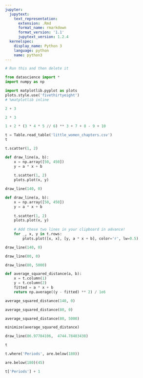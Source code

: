 ```yaml
---
jupyter:
  jupytext:
    text_representation:
      extension: .Rmd
      format_name: rmarkdown
      format_version: '1.1'
      jupytext_version: 1.2.4
  kernelspec:
    display_name: Python 3
    language: python
    name: python3
---
```


```python
# Run this and then delete it

from datascience import *
import numpy as np

import matplotlib.pyplot as plots
plots.style.use('fivethirtyeight')
# %matplotlib inline
```

```python
2 + 3
```

```python
2 * 3
```

```python
1 + 2 * (3 * 4 * 5 // 6) ** 3 + 7 + 8 - 9 + 10
```

```python
t = Table.read_table('little_women_chapters.csv')
t
```

```python
t.scatter(1, 2)
```

```python
def draw_line(a, b):
    x = np.array([50, 450])
    y = a * x + b
    
    t.scatter(1, 2)
    plots.plot(x, y)
```

```python
draw_line(140, 0)
```

```python
def draw_line(a, b):
    x = np.array([50, 450])
    y = a * x + b
    
    t.scatter(1, 2)
    plots.plot(x, y)
    
    # Add these two lines in your clipboard in advance!
    for _, x, y in t.rows:
        plots.plot([x, x], [y, a * x + b], color='r', lw=0.5)
```

```python
draw_line(140, 0)
```

```python
draw_line(80, 0)
```

```python
draw_line(80, 5000)
```

```python
def average_squared_distance(a, b):
    x = t.column(1)
    y = t.column(2)
    fitted = a * x + b
    return np.average((y - fitted) ** 2) / 1e6
```

```python
average_squared_distance(140, 0)
```

```python
average_squared_distance(80, 0)
```

```python
average_squared_distance(80, 5000)
```

```python
minimize(average_squared_distance)
```

```python
draw_line(86.97784106,  4744.78483438)
```

```python
t
```

```python
t.where('Periods', are.below(180))
```

```python
are.below(180)(45)
```

```python
t['Periods'] + 1
```

```python

```
